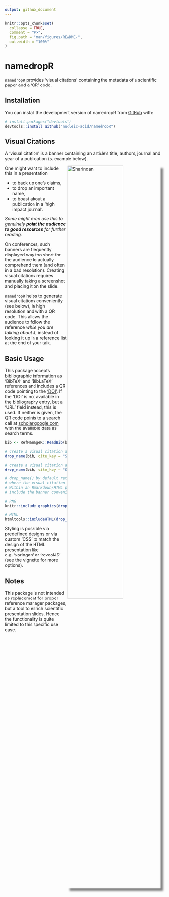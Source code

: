 ```yaml
---
output: github_document
---
```


<!-- README.md is generated from README.Rmd. Please edit that file -->

```r
knitr::opts_chunk$set(
  collapse = TRUE,
  comment = "#>",
  fig.path = "man/figures/README-",
  out.width = "100%"
)
```

# namedropR

<!-- badges: start -->
<!-- badges: end -->

`namedropR` provides 'visual citations' containing the metadata of a scientific paper and a 'QR' code.

## Installation

You can install the development version of namedropR from [GitHub](https://github.com/) with:

``` r
# install.packages("devtools")
devtools::install_github("nucleic-acid/namedropR")
```

## Visual Citations
A 'visual citation' is a banner containing an article's title, authors, journal and year of a publication (s. example below).

<img src="man/figures/collaboration_2019_ApJL.png" align="right" alt="Sharingan" width="60%" style="box-shadow: 8px 8px 6px grey;"/>

One might want to include this in a presentation 

- to back up one's claims, 
- to drop an important name, 
- to boast about a publication in a 'high impact journal'.

*Some might even use this to genuinely **point the audience to good resources** for further reading.*

On conferences, such banners are frequently displayed way too short for the audience to actually comprehend them (and often in a bad resolution). Creating visual citations requires manually taking a screenshot and placing it on the slide.

`namedropR` helps to generate visual citations conveniently (see below), in high resolution and with a QR code. This allows the audience to follow the reference *while you are talking about it*, instead of looking it up in a reference list at the end of your talk.

## Basic Usage

This package accepts bibliographic information as 'BibTeX' and 'BibLaTeX' references and includes a QR code pointing to the ['DOI'](https://www.doi.org). If the 'DOI' is not available in the bibliography entry, but a 'URL' field instead, this is used. If neither is given, the QR code points to a search call at [scholar.google.com](scholar.google.com) with the available data as search terms.

``` r
bib <- RefManageR::ReadBib(bib_path)

# create a visual citation as PNG with 'modern' design
drop_name(bib, cite_key = "SomeAuthor2010", export_as = "png", style = "modern")

# create a visual citation as HTML with 'classic design'
drop_name(bib, cite_key = "SomeAuthor2010", export_as = "html", style = "classic")

# drop_name() by default returns the file path, 
# where the visual citation was stored as character string. 
# Within an Rmarkdown/HTML presentation you can 
# include the banner conveniently like so:

# PNG
knitr::include_graphics(drop_name(bib, cite_key = "SomeAuthor2010", export_as = "png", style = "clean"))

# HTML
htmltools::includeHTML(drop_name(bib, cite_key = "SomeAuthor2010", export_as = "html", style = "clean", use_xaringan = TRUE))

```

Styling is possible via predefined designs or via custom 'CSS' to match the design of the HTML presentation like e.g. 'xaringan' or 'revealJS' (see the vignette for more options).

## Notes
This package is not intended as replacement for proper reference manager packages, 
but a tool to enrich scientific presentation slides.
Hence the functionality is quite limited to this specific use case.
